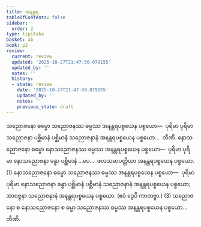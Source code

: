 ```yaml
---
title: အနန္တရ
tableOfContents: false
sidebar:
  order: 2
type: tipitaka
basket: ab
book: p2
review:
  current: review
  updated: '2025-10-27T21:47:50.079155'
  updated_by: ''
  notes: ''
  history:
  - state: review
    date: '2025-10-27T21:47:50.079155'
    updated_by: ''
    notes: ''
    previous_state: draft
---
```



<ReviewStatus review={frontmatter.review} showDetails={true} />

<HypothesisAnnotation frontmatter={frontmatter} />

<DynamicBreadcrumb />

<Division number="20" book="p2" e="ch" v="38" p="91">

<Paragraph number="1369" book="p2">
သညောဇနော ဓမ္မော သညောဇနဿ ဓမ္မဿ အနန္တရပစ္စယေန ပစ္စယော—  ပုရိမာ ပုရိမာ သညောဇနာ ပစ္ဆိမာနံ ပစ္ဆိမာနံ သညောဇနာနံ အနန္တရပစ္စယေန ပစ္စယော…  တီဏိ.
</Paragraph>

<Paragraph number="1370" book="p2">
နောသညောဇနော ဓမ္မော နောသညောဇနဿ ဓမ္မဿ အနန္တရပစ္စယေန ပစ္စယော—  ပုရိမာ ပုရိမာ နောသညောဇနာ ခန္ဓာ ပစ္ဆိမာနံ …ပေ…  ဖလသမာပတ္တိယာ အနန္တရပစ္စယေန ပစ္စယော. (1)
</Paragraph>

<Paragraph number="1371" book="p2">
နောသညောဇနော ဓမ္မော သညောဇနဿ ဓမ္မဿ အနန္တရပစ္စယေန ပစ္စယော—  ပုရိမာ ပုရိမာ နောသညောဇနာ ခန္ဓာ ပစ္ဆိမာနံ ပစ္ဆိမာနံ သညောဇနာနံ အနန္တရပစ္စယေန ပစ္စယော; အာဝဇ္ဇနာ သညောဇနာနံ အနန္တရပစ္စယေန ပစ္စယော. (ဧဝံ ဒွေပိ ကာတဗ္ဗာ.) (3)
</Paragraph>

<Paragraph number="1372" book="p2">
သညောဇနော စ နောသညောဇနော စ ဓမ္မာ သညောဇနဿ ဓမ္မဿ အနန္တရပစ္စယေန ပစ္စယော…  တီဏိ.
</Paragraph>
</Division>